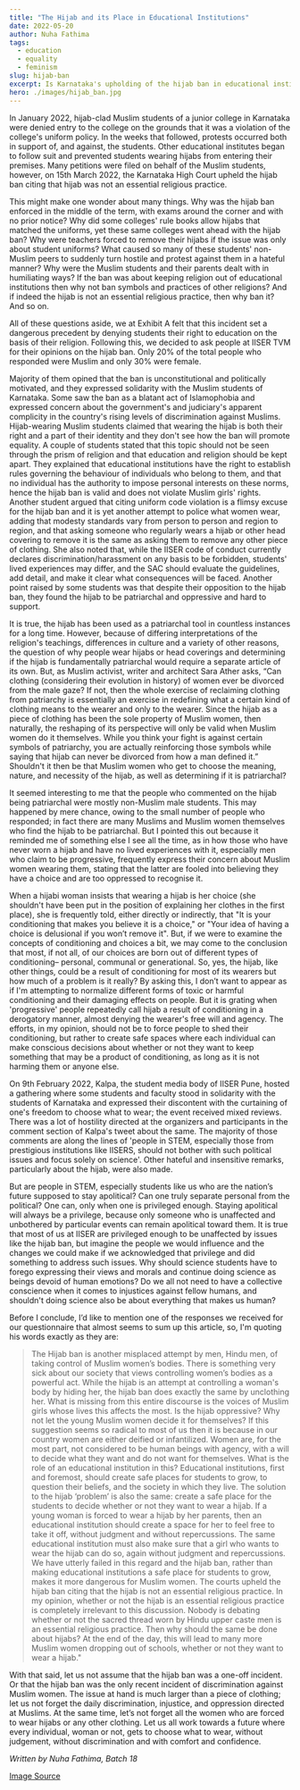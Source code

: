 ```yaml
---
title: "The Hijab and its Place in Educational Institutions"
date: 2022-05-20
author: Nuha Fathima
tags:   
  - education
  - equality
  - feminism
slug: hijab-ban
excerpt: Is Karnataka's upholding of the hijab ban in educational institutes something to dismiss, or should we at IISER be talking about it?
hero: ./images/hijab_ban.jpg
---
```

In January 2022, hijab-clad Muslim students of a junior college in Karnataka were denied entry to the college on the grounds that it was a violation of the college's uniform policy. In the weeks that followed, protests occurred both in support of, and against, the students. Other educational institutes began to follow suit and prevented students wearing hijabs from entering their premises. Many petitions were filed on behalf of the Muslim students, however, on 15th March 2022, the Karnataka High Court upheld the hijab ban citing that hijab was not an essential religious practice.

This might make one wonder about many things. Why was the hijab ban enforced in the middle of the term, with exams around the corner and with no prior notice? Why did some colleges' rule books allow hijabs that matched the uniforms, yet these same colleges went ahead with the hijab ban? Why were teachers forced to remove their hijabs if the issue was only about student uniforms? What caused so many of these students' non-Muslim peers to suddenly turn hostile and protest against them in a hateful manner? Why were the Muslim students and their parents dealt with in humiliating ways? If the ban was about keeping religion out of educational institutions then why not ban symbols and practices of other religions? And if indeed the hijab is not an essential religious practice, then why ban it? And so on.

All of these questions aside, we at Exhibit A felt that this incident set a dangerous precedent by denying students their right to education on the basis of their religion. Following this, we decided to ask people at IISER TVM for their opinions on the hijab ban. Only 20% of the total people who responded were Muslim and only 30% were female.

Majority of them opined that the ban is unconstitutional and politically motivated, and they expressed solidarity with the Muslim students of Karnataka. Some saw the ban as a blatant act of Islamophobia and expressed concern about the government's and judiciary's apparent complicity in the country's rising levels of discrimination against Muslims. Hijab-wearing Muslim students claimed that wearing the hijab is both their right and a part of their identity and they don't see how the ban will promote equality. A couple of students stated that this topic should not be seen through the prism of religion and that education and religion should be kept apart. They explained that educational institutions have the right to establish rules governing the behaviour of individuals who belong to them, and that no individual has the authority to impose personal interests on these norms, hence the hijab ban is valid and does not violate Muslim girls' rights. Another student argued that citing uniform code violation is a flimsy excuse for the hijab ban and it is yet another attempt to police what women wear, adding that modesty standards vary from person to person and region to region, and that asking someone who regularly wears a hijab or other head covering to remove it is the same as asking them to remove any other piece of clothing. She also noted that, while the IISER code of conduct currently declares discrimination/harassment on any basis to be forbidden, students' lived experiences may differ, and the SAC should evaluate the guidelines, add detail, and make it clear what consequences will be faced. Another point raised by some students was that despite their opposition to the hijab ban, they found the hijab to be patriarchal and oppressive and hard to support.

It is true, the hijab has been used as a patriarchal tool in countless instances for a long time. However, because of differing interpretations of the religion's teachings, differences in culture and a variety of other reasons, the question of why people wear hijabs or head coverings and determining if the hijab is fundamentally patriarchal would require a separate article of its own. But, as Muslim activist, writer and architect Sara Ather asks, “Can clothing (considering their evolution in history) of women ever be divorced from the male gaze? If not, then the whole exercise of reclaiming clothing from patriarchy is essentially an exercise in redefining what a certain kind of clothing means to the wearer and only to the wearer. Since the hijab as a piece of clothing has been the sole property of Muslim women, then naturally, the reshaping of its perspective will only be valid when Muslim women do it themselves. While you think your fight is against certain symbols of patriarchy, you are actually reinforcing those symbols while saying that hijab can never be divorced from how a man defined it.” Shouldn't it then be that Muslim women who get to choose the meaning, nature, and necessity of the hijab, as well as determining if it is patriarchal?

It seemed interesting to me that the people who commented on the hijab being patriarchal were mostly non-Muslim male students. This may happened by mere chance, owing to the small number of people who responded; in fact there are many Muslims and Muslim women themselves who find the hijab to be patriarchal. But I pointed this out because it reminded me of something else I see all the time, as in how those who have never worn a hijab and have no lived experiences with it, especially men who claim to be progressive, frequently express their concern about Muslim women wearing them, stating that the latter are fooled into believing they have a choice and are too oppressed to recognise it. 

When a hijabi woman insists that wearing a hijab is her choice (she shouldn't have been put in the position of explaining her clothes in the first place), she is frequently told, either directly or indirectly, that "It is your conditioning that makes you believe it is a choice," or "Your idea of having a choice is delusional if you won’t remove it". But, if we were to examine the concepts of conditioning and choices a bit, we may come to the conclusion that most, if not all, of our choices are born out of different types of conditioning– personal, communal or generational. So, yes, the hijab, like other things, could be a result of conditioning for most of its wearers but how much of a problem is it really? By asking this, I don’t want to appear as if I'm attempting to normalize different forms of toxic or harmful conditioning and their damaging effects on people. But it is grating when 'progressive' people repeatedly call hijab a result of conditioning in a derogatory manner, almost denying the wearer's free will and agency. The efforts, in my opinion, should not be to force people to shed their conditioning, but rather to create safe spaces where each individual can make conscious decisions about whether or not they want to keep something that may be a product of conditioning, as long as it is not harming them or anyone else.

On 9th February 2022, Kalpa, the student media body of IISER Pune, hosted a gathering where some students and faculty stood in solidarity with the students of Karnataka and expressed their discontent with the curtaining of one's freedom to choose what to wear; the event received mixed reviews. There was a lot of hostility directed at the organizers and participants in the comment section of Kalpa's tweet about the same. The majority of those comments are along the lines of 'people in STEM, especially those from prestigious institutions like IISERS, should not bother with such political issues and focus solely on science'. Other hateful and insensitive remarks, particularly about the hijab, were also made.

But are people in STEM, especially students like us who are the nation’s future supposed to stay apolitical? Can one truly separate personal from the political? One can, only when one is privileged enough. Staying apolitical will always be a privilege, because only someone who is unaffected and unbothered by particular events can remain apolitical toward them. It is true that most of us at IISER are privileged enough to be unaffected by issues like the hijab ban, but imagine the people we would influence and the changes we could make if we acknowledged that privilege and did something to address such issues. Why should science students have to forego expressing their views and morals and continue doing science as beings devoid of human emotions? Do we all not need to have a collective conscience when it comes to injustices against fellow humans, and shouldn't doing science also be about everything that makes us human?

Before I conclude, I’d like to mention one of the responses we received for our questionnaire that almost seems to sum up this article, so, I'm quoting his words exactly as they are:
 >The Hijab ban is another misplaced attempt by men, Hindu men, of taking control of Muslim women’s bodies. There is something very sick about our society that views controlling women’s bodies as a powerful act. While the hijab is an attempt at controlling a woman's body by hiding her, the hijab ban does exactly the same by unclothing her. What is missing from this entire discourse is the voices of Muslim girls whose lives this affects the most. Is the hijab oppressive? Why not let the young Muslim women decide it for themselves? If this suggestion seems so radical to most of us then it is because in our country women are either deified or infantilized. Women are, for the most part, not considered to be human beings with agency, with a will to decide what they want and do not want for themselves. What is the role of an educational institution in this? Educational institutions, first and foremost, should create safe places for students to grow, to question their beliefs, and the society in which they live. The solution to the hijab ‘problem’ is also the same: create a safe place for the students to decide whether or not they want to wear a hijab. If a young woman is forced to wear a hijab by her parents, then an educational institution should create a space for her to feel free to take it off, without judgment and without repercussions. The same educational institution must also make sure that a girl who wants to wear the hijab can do so, again without judgment and repercussions. We have utterly failed in this regard and the hijab ban, rather than making educational institutions a safe place for students to grow, makes it more dangerous for Muslim women. The courts upheld the hijab ban citing that the hijab is not an essential religious practice. In my opinion, whether or not the hijab is an essential religious practice is completely irrelevant to this discussion. Nobody is debating whether or not the sacred thread worn by Hindu upper caste men is an essential religious practice. Then why should the same be done about hijabs? At the end of the day, this will lead to many more Muslim women dropping out of schools, whether or not they want to wear a hijab."

With that said, let us not assume that the hijab ban was a one-off incident. Or that the hijab ban was the only recent incident of discrimination against Muslim women. The issue at hand is much larger than a piece of clothing; let us not forget the daily discrimination, injustice, and oppression directed at Muslims. At the same time, let’s not forget all the women who are forced to wear hijabs or any other clothing. Let us all work towards a future where every individual, woman or not, gets to choose what to wear, without judgement, without discrimination and with comfort and confidence.

*Written by Nuha Fathima, Batch 18*

[Image Source](https://www.dawn.com/news/1674275)

